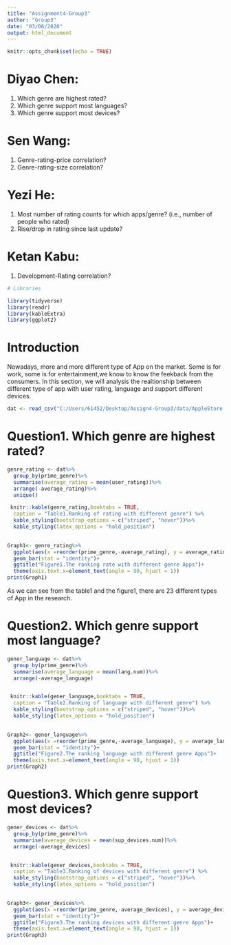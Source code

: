 ```yaml
---
title: "Assignment4-Group3"
author: "Group3"
date: "03/06/2020"
output: html_document
---
```


```r
knitr::opts_chunk$set(echo = TRUE)
```

# Diyao Chen: 
1. Which genre are highest rated?
2. Which genre support most languages?
3. Which genre support most devices?

# Sen Wang: 
1. Genre-rating-price correlation?
2. Genre-rating-size correlation?

# Yezi He:
1. Most number of rating counts for which apps/genre? (i.e., number of people who rated)
2. Rise/drop in rating since last update?

# Ketan Kabu:
1. Development-Rating correlation?



```r
# Libraries

library(tidyverse)
library(readr)
library(kableExtra)
library(ggplot2)
```

# Introduction
Nowadays, more and more different type of App on the market. Some is for work, some is for entertainment,we know to know the feekback from the consumers.
In this section, we will analysis the realtionship between different type of app with user rating, language and support different devices.

```r
dat <- read_csv("C:/Users/61452/Desktop/Assign4-Group3/data/AppleStore.csv")
```

# Question1. Which genre are highest rated?
```r
genre_rating <- dat%>%
  group_by(prime_genre)%>%
  summarise(average_rating = mean(user_rating))%>%
  arrange(-average_rating)%>%
  unique()

 knitr::kable(genre_rating,booktabs = TRUE,
  caption = "Table1.Ranking of rating with different genre") %>%
  kable_styling(bootstrap_options = c("striped", "hover"))%>%
  kable_styling(latex_options = "hold_position") 
  

Graph1<- genre_rating%>%
  ggplot(aes(x =reorder(prime_genre,-average_rating), y = average_rating))+
  geom_bar(stat = "identity")+
  ggtitle("Figure1.The ranking rate with different genre Apps")+
  theme(axis.text.x=element_text(angle = 90, hjust = 1))
print(Graph1)
```
As we can see from the table1 and the figure1, there are 23 different types of App in the research.


# Question2. Which genre support most language?
```r
gener_language <- dat%>%
  group_by(prime_genre)%>%
  summarise(average_language = mean(lang.num))%>%
  arrange(-average_language)


 knitr::kable(gener_language,booktabs = TRUE,
  caption = "Table2.Ranking of language with different genre") %>%
  kable_styling(bootstrap_options = c("striped", "hover"))%>%
  kable_styling(latex_options = "hold_position") 
  

Graph2<- gener_language%>%
  ggplot(aes(x =reorder(prime_genre,-average_language), y = average_language))+
  geom_bar(stat = "identity")+
  ggtitle("Figure2.The ranking language with different genre Apps")+
  theme(axis.text.x=element_text(angle = 90, hjust = 1))
print(Graph2)
```


# Question3. Which genre support most devices?
```r
gener_devices <- dat%>%
  group_by(prime_genre)%>%
  summarise(average_devices = mean(sup_devices.num))%>%
  arrange(-average_devices)


 knitr::kable(gener_devices,booktabs = TRUE,
  caption = "Table3.Ranking of devices with different genre") %>%
  kable_styling(bootstrap_options = c("striped", "hover"))%>%
  kable_styling(latex_options = "hold_position") 
  

Graph3<- gener_devices%>%
  ggplot(aes(x =reorder(prime_genre,-average_devices), y = average_devices))+
  geom_bar(stat = "identity")+
  ggtitle("Figure3.The ranking devices with different genre Apps")+
  theme(axis.text.x=element_text(angle = 90, hjust = 1))
print(Graph3)
```
